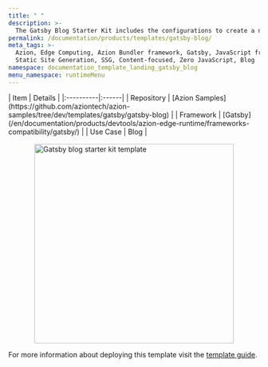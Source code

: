 ```yaml
---
title: " "
description: >-
  The Gatsby Blog Starter Kit includes the configurations to create a new blog page based on the Gatsby framework. After the deployment, you can interact with the default posts and interface that already exist in this template and customize them.
permalink: /documentation/products/templates/gatsby-blog/
meta_tags: >-
  Azion, Edge Computing, Azion Bundler framework, Gatsby, JavaScript frameworks,
  Static Site Generation, SSG, Content-focused, Zero JavaScript, Blog
namespace: documentation_template_landing_gatsby_blog
menu_namespace: runtimeMenu
---
```




<div class="[&_.flex.flex-col]:!gap-4 [&_.flex.flex-col]:md:!gap-8 [&_.flex.flex-col]:2xl:!gap-16">
  <HeroHome
    title="Gatsby Blog Starter Kit"
    description="The Gatsby Blog Starter Kit includes the configurations to create a new blog page based on the Gatsby framework. After the deployment, you can interact with the default posts and interface that already exist in this template and customize them."
    logos={[]}
    buttons={[
      { label: "Deploy template", link: "https://console.azion.com/create/gatsby/gatsby-blog-starter-kit", outlined: false, icon: "ai ai-azion", iconPos: "left" },
      { label: "View demo", link: "https://lru8k6zlsj.map.azionedge.net/", severity: "secondary" }
    ]}
  />
</div>

<div style="display: flex; gap: 1rem; align-items: center; flex-direction: row; flex-wrap: wrap;">
  <div style="flex: 1; min-width: 300px;">
    | Item | Details |
    |:----------|:------|
    | Repository | [Azion Samples](https://github.com/aziontech/azion-samples/tree/dev/templates/gatsby/gatsby-blog) |
    | Framework | [Gatsby](/en/documentation/products/devtools/azion-edge-runtime/frameworks-compatibility/gatsby/) |
    | Use Case | Blog |
  </div>
  <div style="display: flex; justify-content: center; align-items: center; flex: 1; min-width: 300px;">
    <img src="/assets/docs/images/uploads/template-showcase/gatsby/gatsby-blog.png" width="400" alt="Gatsby blog starter kit template" style="max-width: 100%; height: auto;" />
  </div>
</div>

For more information about deploying this template visit the [template guide](/en/documentation/products/guides/gatsby-blog-starter-kit/).
